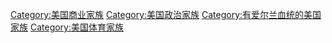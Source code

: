 [[Category:美国商业家族|Category:美国商业家族]]
[[Category:美国政治家族|Category:美国政治家族]]
[[Category:有爱尔兰血统的美国家族|Category:有爱尔兰血统的美国家族]]
[[Category:美国体育家族|Category:美国体育家族]]